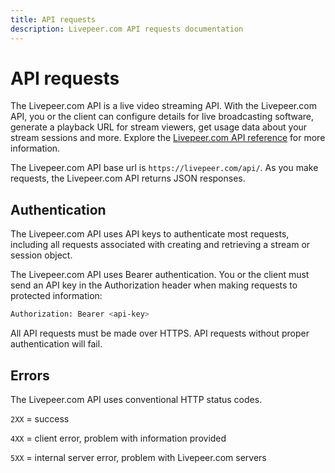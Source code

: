 ```yaml
---
title: API requests
description: Livepeer.com API requests documentation
---
```


# API requests

The Livepeer.com API is a live video streaming API. With the Livepeer.com API,
you or the client can configure details for live broadcasting software, generate
a playback URL for stream viewers, get usage data about your stream sessions and
more. Explore the [Livepeer.com API reference](/docs/api-reference) for more
information.

The Livepeer.com API base url is `https://livepeer.com/api/`. As you make
requests, the Livepeer.com API returns JSON responses.

## Authentication

The Livepeer.com API uses API keys to authenticate most requests, including all
requests associated with creating and retrieving a stream or session object.

The Livepeer.com API uses Bearer authentication. You or the client must send an
API key in the Authorization header when making requests to protected
information:

```bash
Authorization: Bearer <api-key>
```

All API requests must be made over HTTPS. API requests without proper
authentication will fail.

## Errors

The Livepeer.com API uses conventional HTTP status codes.

`2XX` = success

`4XX` = client error, problem with information provided

`5XX` = internal server error, problem with Livepeer.com servers
